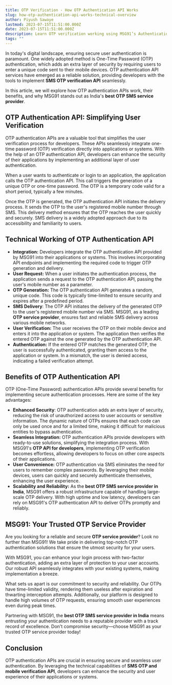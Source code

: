 ```yaml
---
title: OTP Verification - How OTP Authentication API Works
slug: how-otp-authentication-api-works-technical-overview
author: Piyush Sawaye
lastmod: 2023-07-15T11:51:00.000Z
date: 2023-07-15T11:51:00.000Z
description: Learn OTP verification working using MSG91’s Authentication API. Explore the technical flow of sending & validating one-time passwords for user authentication.
tags: ""
---
```


In today's digital landscape, ensuring secure user authentication is paramount. One widely adopted method is One-Time Password (OTP) authentication, which adds an extra layer of security by requiring users to enter a unique code sent to their mobile devices. OTP authentication API services have emerged as a reliable solution, providing developers with the tools to implement **SMS OTP verification API** seamlessly.   


In this article, we will explore how OTP authentication APIs work, their benefits, and why MSG91 stands out as India's **best OTP SMS service provider**.  


**OTP Authentication API: Simplifying User Verification**
---------------------------------------------------------

OTP authentication APIs are a valuable tool that simplifies the user verification process for developers. These APIs seamlessly integrate one-time password (OTP) verification directly into applications or systems. With the help of an OTP authentication API, developers can enhance the security of their applications by implementing an additional layer of user authentication.  


When a user wants to authenticate or login to an application, the application calls the OTP authentication API. This call triggers the generation of a unique OTP or one-time password. The OTP is a temporary code valid for a short period, typically a few minutes.

Once the OTP is generated, the OTP authentication API initiates the delivery process. It sends the OTP to the user's registered mobile number through SMS. This delivery method ensures that the OTP reaches the user quickly and securely. SMS delivery is a widely adopted approach due to its accessibility and familiarity to users.  


**Technical Working of OTP Authentication API**
-----------------------------------------------

* **Integration:** Developers integrate the OTP authentication API provided by MSG91 into their applications or systems. This involves incorporating API endpoints and implementing the required code to trigger OTP generation and delivery.
* **User Request:** When a user initiates the authentication process, the application sends a request to the OTP authentication API, passing the user's mobile number as a parameter.
* **OTP Generation:** The OTP authentication API generates a random, unique code. This code is typically time-limited to ensure security and expires after a predefined period.
* **SMS Delivery**: The OTP API initiates the delivery of the generated OTP to the user's registered mobile number via SMS. MSG91, as a leading **OTP service provider**, ensures fast and reliable SMS delivery across various mobile networks.
* **User Verification:** The user receives the OTP on their mobile device and enters it into the application or system. The application then verifies the entered OTP against the one generated by the OTP authentication API.
* **Authentication:** If the entered OTP matches the generated OTP, the user is successfully authenticated, granting them access to the application or system. In a mismatch, the user is denied access, indicating a failed verification attempt.

**Benefits of OTP Authentication API**
--------------------------------------

OTP (One-Time Password) authentication APIs provide several benefits for implementing secure authentication processes. Here are some of the key advantages:

* **Enhanced Security**: OTP authentication adds an extra layer of security, reducing the risk of unauthorized access to user accounts or sensitive information. The dynamic nature of OTPs ensures that each code can only be used once and for a limited time, making it difficult for malicious entities to bypass authentication.
* **Seamless Integration:** OTP authentication APIs provide developers with ready-to-use solutions, simplifying the integration process. With MSG91's **OTP API for developers**, implementing OTP verification becomes effortless, allowing developers to focus on other core aspects of their applications.
* **User Convenience:** OTP authentication via SMS eliminates the need for users to remember complex passwords. By leveraging their mobile devices, users can quickly and securely authenticate themselves, enhancing the user experience.
* **Scalability and Reliability:** As the **best OTP SMS service provider in India**, MSG91 offers a robust infrastructure capable of handling large-scale OTP delivery. With high uptime and low latency, developers can rely on MSG91's OTP authentication API to deliver OTPs promptly and reliably.

**MSG91: Your Trusted OTP Service Provider**
--------------------------------------------

Are you looking for a reliable and secure **OTP service provider**? Look no further than MSG91! We take pride in delivering top-notch OTP authentication solutions that ensure the utmost security for your users.  


With MSG91, you can enhance your login process with two-factor authentication, adding an extra layer of protection to your user accounts. Our robust API seamlessly integrates with your existing systems, making implementation a breeze.  


What sets us apart is our commitment to security and reliability. Our OTPs have time-limited validity, rendering them useless after expiration and thwarting interception attempts. Additionally, our platform is designed to handle high volumes of OTP requests, ensuring smooth user experiences even during peak times.  


Partnering with MSG91, the **best OTP SMS service provider in India** means entrusting your authentication needs to a reputable provider with a track record of excellence. Don't compromise security—choose MSG91 as your trusted OTP service provider today!  


**Conclusion**
--------------

OTP authentication APIs are crucial in ensuring secure and seamless user authentication. By leveraging the technical capabilities of **SMS OTP and mobile verification API**, developers can enhance the security and user experience of their applications or systems.

